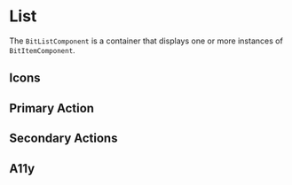 

<Meta of={stories} />

# List

The `BitListComponent` is a container that displays one or more instances of `BitItemComponent`.

## Icons

## Primary Action

## Secondary Actions

## A11y
